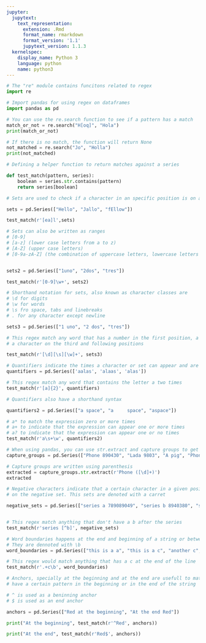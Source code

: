 ```yaml
---
jupyter:
  jupytext:
    text_representation:
      extension: .Rmd
      format_name: rmarkdown
      format_version: '1.1'
      jupytext_version: 1.1.3
  kernelspec:
    display_name: Python 3
    language: python
    name: python3
---
```


```python
# The "re" module contains funcitons related to regex
import re
```

```python
# Import pandas for using regex on dataframes
import pandas as pd
```

```python
# You can use the re.search function to see if a pattern has a match
match_or_not = re.search("H[oq]", "Hola")
print(match_or_not)
```

```python
# If there is no match, the function will return None
not_matched = re.search("Jo", "Holla")
print(not_matched)
```

```python
# Defining a helper function to return matches against a series

def test_match(pattern, series):
    boolean = series.str.contains(pattern)
    return series[boolean]

```

```python
# Sets are used to check if a character in an specific position is on a list of characters

sets = pd.Series(["Hello", "Jallo", "fEllow"])

test_match(r'[ea]l',sets)
```

```python
# Sets can also be written as ranges
# [0-9]
# [a-z] (lower case letters from a to z)
# [A-Z] (upper case letters)
# [0-9a-zA-Z] (the combination of uppercase letters, lowercase letters and digits)


sets2 = pd.Series(["1uno", "2dos", "tres"])

test_match(r'[0-9]\w+', sets2)
```

```python
# Shorthand notation for sets, also known as character classes are
# \d for digits
# \w for words
# \s fro space, tabs and linebreaks
# . for any character except newline

sets3 = pd.Series(["1 uno", "2 dos", "tres"])

# This regex match any word that has a number in the first position, a space on the second position and
# a character on the third and following positions

test_match(r'[\d][\s][\w]+', sets3)
```

```python
# Quantifiers indicate the times a character or set can appear and are written in curved brackets
quantifiers = pd.Series(['aalas', 'alaas', 'alas'])

# This regex match any word that contains the letter a two times
test_match(r'[a]{2}', quantifiers)
```

```python
# Quantifiers also have a shorthand syntax

quantifiers2 = pd.Series(["a space", "a     space", "aspace"])

# a* to match the expression zero or more times
# a+ to indicate that the expression can appear one or more times
# a? to indicate that the expression can appear one or no times
test_match(r'a\s+\w', quantifiers2)
```

```python
# When using pandas, you can use str.extract and capture groups to get a part of a string
capture_groups = pd.Series(["Phone 890430", "Lada 9803", "A pig", "Phone 890890"])

# Capture groups are written using parenthesis
extracted = capture_groups.str.extract(r'Phone ([\d]+)')
extracted
```

```python
# Negative characters indicate that a certain character in a given position can take any values except the ones specified
# on the negative set. This sets are denoted with a carret

negative_sets = pd.Series(["series a 789089049", "series b 8940380", "series a 23489083", "series c 89034890483"])


# This regex match anything that don't have a b after the series
test_match(r'series [^b]', negative_sets)
```

```python
# Word boundaries happens at the end and beginning of a string or between word characters
# They are dennoted with \b
word_boundaries = pd.Series(["this is a a", "this is a c", "another c", " a coconut"])

# This regex would match anything that has a c at the end of the line
test_match(r'.+c\b', word_boundaries)
```

```python
# Anchors, specially at the beginning and at the end are usefull to match expression that 
# have a certain pattern in the beginning or in the end of the string

# ^ is used as a beninning anchor
# $ is used as an end anchor

anchors = pd.Series(["Red at the beginning", "At the end Red"])

print("At the beginning", test_match(r'^Red', anchors))

print("At the end", test_match(r'Red$', anchors))
```
